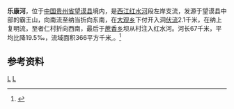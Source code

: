 {{Infobox River
  | river_name      = 乐康河
  | image_name      = 
  | image_size      = 
  | caption         = 
  | origin          = [[贵州省|贵州省]][[望谟县|望谟县]]中部霸王山
  | mouth           = 贵州省望谟县[[蔗香乡|蔗香乡]]坝从村[[红水河|红水河]]
  | basin_countries = {{PRC}}
  | length          = 67 km
  | elevation       = 
  | mouth_elevation = 
  | discharge       =
  | watershed       = 366 km<sup>2</sup>
}}
'''乐康河'''，位于[[中国|中国]][[贵州省|贵州省]][[望谟县|望谟县]]境内，是[[西江|西江]][[红水河|红水河]]段左岸支流，发源于望谟县中部的霸王山，向南流至纳当折向东南，在[[大观乡_(望谟县)|大观乡]]下付开入洞[[伏流|伏流]]2.1千米，在纳上复明流，至者仁村折向西南，最后于[[蔗香乡|蔗香乡]]坝从村注入红水河。河长67千米，平均比降19.5‰，流域面积366平方千米,。<ref name="中国河湖大典">{{cite book zh |author=《[[中国河湖大典|中国河湖大典]]》编纂委员会 |title=《中国河湖大典·珠江卷》 |format=M |edition=1 |location=北京 |publisher=中国水利水电出版社 |date=2013年1月 |pages=61页 |id= ISBN 978-7-5170-0561-2}}</ref>

==参考资料==
{{reflist}}

[[Category:紅水河水系|L]]
[[Category:贵州河流|L]]